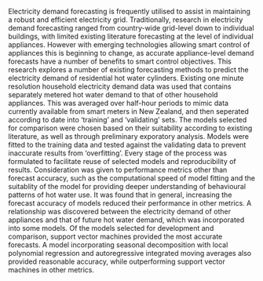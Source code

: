 Electricity demand forecasting is frequently utilised to assist in maintaining a robust and efficient electricity grid.
Traditionally, research in electricity demand forecasting ranged from country-wide grid-level down to individual buildings, with limited existing literature forecasting at the level of individual appliances.
However with emerging technologies allowing smart control of appliances this is beginning to change, as accurate appliance-level demand forecasts have a number of benefits to smart control objectives.
This research explores a number of existing forecasting methods to predict the electricity demand of residential hot water cylinders.
Existing one minute resolution household electricity demand data was used that contains separately metered hot water demand to that of other household appliances. 
This was averaged over half-hour periods to mimic data currently available from smart meters in New Zealand, and then seperated according to date into 'training' and 'validating' sets.
The models selected for comparison were chosen based on their suitability according to existing literature, as well as through preliminary exporatory analysis.
Models were fitted to the training data and tested against the validating data to prevent inaccurate results from 'overfitting'.
Every stage of the process was formulated to facilitate reuse of selected models and reproducibility of results. 
Consideration was given to performance metrics other than forecast accuracy, such as the computational speed of model fitting and the suitablity of the model for providing deeper understanding of behavioural patterns of hot water use.
It was found that in general, increasing the forecast accuracy of models reduced their performance in other metrics.
A relationship was discovered between the electricity demand of other appliances and that of future hot water demand, which was incorporated into some models.
Of the models selected for development and comparison, support vector machines provided the most accurate forecasts.
A model incorporating seasonal decomposition with local polynomial regression and autoregressive integrated moving averages also provided reasonable accuracy, while outperforming support vector machines in other metrics.
